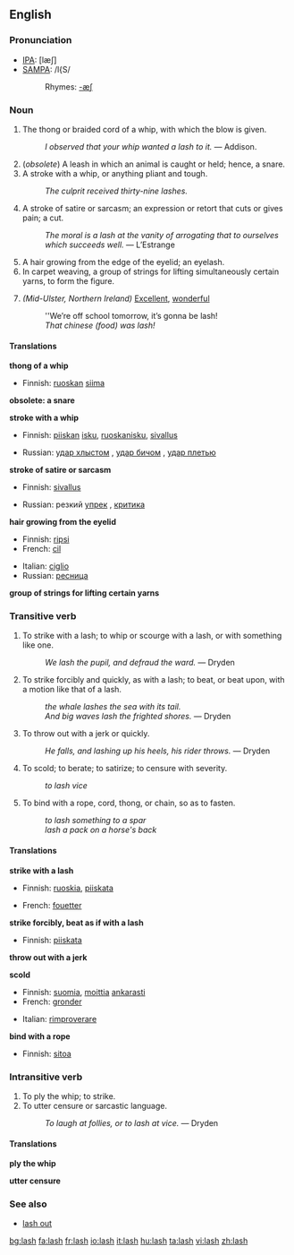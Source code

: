 ==English==

===Pronunciation===
*[[w:IPA|IPA]]: [læʃ]
*[[w:SAMPA|SAMPA]]: /l{S/
*:Rhymes: [[Rhymes:English:-æʃ|-æʃ]]

===Noun===
{{en-noun-reg-es}}

# The thong or braided cord of a whip, with which the blow is given.
#:''I observed that your whip wanted a lash to it.'' &mdash; Addison.
# (''obsolete'') A leash in which an animal is caught or held; hence, a snare.
# A stroke with a whip, or anything pliant and tough.
#:''The culprit received thirty-nine lashes.''
# A stroke of satire or sarcasm; an expression or retort that cuts or gives pain; a cut.
#:''The moral is a lash at the vanity of arrogating that to ourselves which succeeds well.'' &mdash; L’Estrange
# A hair growing from the edge of the eyelid; an eyelash.
# In carpet weaving, a group of strings for lifting simultaneously certain yarns, to form the figure.
#{{dialect}} ''(Mid-Ulster, Northern Ireland)'' [[Excellent]], [[wonderful]]
#:''We’re off school tomorrow, it’s gonna be lash!
#:''That chinese (food) was lash!''

====Translations====
'''thong of a whip'''
{{top}}
*Finnish: [[ruoskan]] [[siima]]
{{mid}}
{{bottom}}

'''obsolete: a snare'''
{{top}}
{{mid}}
{{bottom}}

'''stroke with a whip'''
{{top}}
*Finnish: [[piiskan]] [[isku]], [[ruoskanisku]], [[sivallus]]
{{mid}}
*Russian: [[удар хлыстом]] {{m}}, [[удар бичом]] {{m}}, [[удар плетью]] {{m}}
{{bottom}}

'''stroke of satire or sarcasm'''
{{top}}
*Finnish: [[sivallus]]
{{mid}}
*Russian: резкий [[упрек]] {{m}}, [[критика]] {{f}}
{{bottom}}

'''hair growing from the eyelid'''
{{top}}
*Finnish: [[ripsi]]
*French: [[cil]] {{m}}
{{mid}}
*Italian: [[ciglio]] {{m}}
*Russian: [[ресница]] {{f}}
{{bottom}}

'''group of strings for lifting certain yarns'''
{{top}}
{{mid}}
{{bottom}}

===Transitive verb===
{{en-infl-reg-sibilant|la|sh|}}

# To strike with a lash; to whip or scourge with a lash, or with something like one.
#:''We lash the pupil, and defraud the ward.'' &mdash; Dryden
# To strike forcibly and quickly, as with a lash; to beat, or beat upon, with a motion like that of a lash.
#:''the whale lashes the sea with its tail.''
#:''And big waves lash the frighted shores.'' &mdash; Dryden
# To throw out with a jerk or quickly.
#:''He falls, and lashing up his heels, his rider throws.'' &mdash; Dryden
# To scold; to berate; to satirize; to censure with severity.
#:''to lash vice''
# To bind with a rope, cord, thong, or chain, so as to fasten.
#:''to lash something to a spar''
#:''lash a pack on a horse's back''

====Translations====
'''strike with a lash'''
{{top}}
*Finnish: [[ruoskia]], [[piiskata]]
{{mid}}
*French: [[fouetter]]
{{bottom}}

'''strike forcibly, beat as if with a lash'''
{{top}}
*Finnish: [[piiskata]]
{{mid}}
{{bottom}}

'''throw out with a jerk'''
{{top}}
{{mid}}
{{bottom}}

'''scold'''
{{top}}
*Finnish: [[suomia]], [[moittia]] [[ankarasti]]
*French: [[gronder]]
{{mid}}
*Italian: [[rimproverare]]
{{bottom}}

'''bind with a rope'''
{{top}}
*Finnish: [[sitoa]]
{{mid}}
{{bottom}}

===Intransitive verb===
{{en-infl-reg-sibilant|la|sh|}}

# To ply the whip; to strike.
# To utter censure or sarcastic language.
#:''To laugh at follies, or to lash at vice.'' &mdash; Dryden

====Translations====
'''ply the whip'''
{{top}}
{{mid}}
{{bottom}}

'''utter censure'''
{{top}}
{{mid}}
{{bottom}}

===See also===
*[[lash out]]<!-- to strike out wildly or furiously. -->

[[bg:lash]]
[[fa:lash]]
[[fr:lash]]
[[io:lash]]
[[it:lash]]
[[hu:lash]]
[[ta:lash]]
[[vi:lash]]
[[zh:lash]]